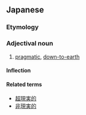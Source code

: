 ==Japanese==
{{ja-kanjitab|現|実|的}}

===Etymology===
{{suffix|現実|的|lang=ja|t1=reality|t2=-like|sort=けんじつてき'}}

===Adjectival noun===
{{ja-adj|げんじつてき|decl=na}}

# [[pragmatic]], [[down-to-earth]]

====Inflection====
{{ja-na|現実的|げんじつてき|genjitsuteki}}

====Related terms====
* [[超現実的]]
* [[非現実的]]